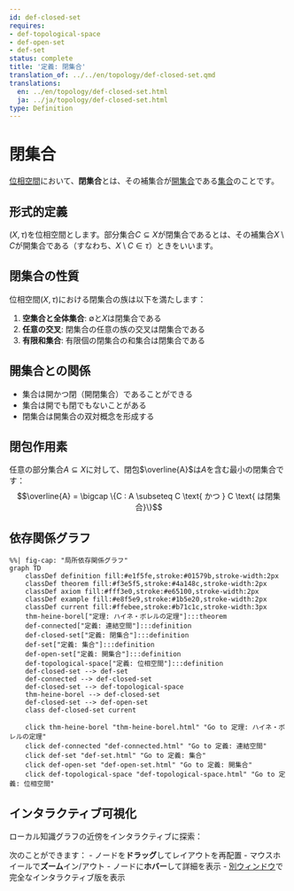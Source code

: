 ```yaml
---
id: def-closed-set
requires:
- def-topological-space
- def-open-set
- def-set
status: complete
title: '定義: 閉集合'
translation_of: ../../en/topology/def-closed-set.qmd
translations:
  en: ../en/topology/def-closed-set.html
  ja: ../ja/topology/def-closed-set.html
type: Definition
---
```


# 閉集合 {#def-closed-set}

[位相空間](def-topological-space.qmd)において、**閉集合**とは、その補集合が[開集合](def-open-set.qmd)である[集合](../logic-set-theory/def-set.qmd)のことです。

## 形式的定義

$(X, \tau)$を位相空間とします。部分集合$C \subseteq X$が閉集合であるとは、その補集合$X \setminus C$が開集合である（すなわち、$X \setminus C \in \tau$）ときをいいます。

## 閉集合の性質

位相空間$(X, \tau)$における閉集合の族は以下を満たします：

1. **空集合と全体集合**: $\emptyset$と$X$は閉集合である
2. **任意の交叉**: 閉集合の任意の族の交叉は閉集合である
3. **有限和集合**: 有限個の閉集合の和集合は閉集合である

## 開集合との関係

- 集合は開かつ閉（開閉集合）であることができる
- 集合は開でも閉でもないことがある
- 閉集合は開集合の双対概念を形成する

## 閉包作用素

任意の部分集合$A \subseteq X$に対して、閉包$\overline{A}$は$A$を含む最小の閉集合です：
$$\overline{A} = \bigcap \{C : A \subseteq C \text{ かつ } C \text{ は閉集合}\}$$

## 依存関係グラフ

```mermaid
%%| fig-cap: "局所依存関係グラフ"
graph TD
    classDef definition fill:#e1f5fe,stroke:#01579b,stroke-width:2px
    classDef theorem fill:#f3e5f5,stroke:#4a148c,stroke-width:2px
    classDef axiom fill:#fff3e0,stroke:#e65100,stroke-width:2px
    classDef example fill:#e8f5e9,stroke:#1b5e20,stroke-width:2px
    classDef current fill:#ffebee,stroke:#b71c1c,stroke-width:3px
    thm-heine-borel["定理: ハイネ・ボレルの定理"]:::theorem
    def-connected["定義: 連結空間"]:::definition
    def-closed-set["定義: 閉集合"]:::definition
    def-set["定義: 集合"]:::definition
    def-open-set["定義: 開集合"]:::definition
    def-topological-space["定義: 位相空間"]:::definition
    def-closed-set --> def-set
    def-connected --> def-closed-set
    def-closed-set --> def-topological-space
    thm-heine-borel --> def-closed-set
    def-closed-set --> def-open-set
    class def-closed-set current

    click thm-heine-borel "thm-heine-borel.html" "Go to 定理: ハイネ・ボレルの定理"
    click def-connected "def-connected.html" "Go to 定義: 連結空間"
    click def-set "def-set.html" "Go to 定義: 集合"
    click def-open-set "def-open-set.html" "Go to 定義: 開集合"
    click def-topological-space "def-topological-space.html" "Go to 定義: 位相空間"
```

## インタラクティブ可視化

ローカル知識グラフの近傍をインタラクティブに探索：

::: {.graph-viz data-id="def-closed-set" data-width="700" data-height="500"}
:::

次のことができます：
- ノードを**ドラッグ**してレイアウトを再配置
- マウスホイールで**ズーム**イン/アウト
- ノードに**ホバー**して詳細を表示
- [別ウィンドウ](../../output/interactive/def-closed-set.html){target="_blank"}で完全なインタラクティブ版を表示
